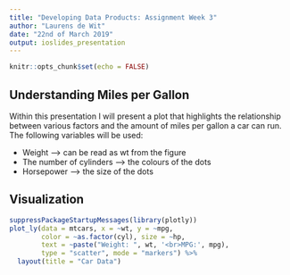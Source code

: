```yaml
---
title: "Developing Data Products: Assignment Week 3"
author: "Laurens de Wit"
date: "22nd of March 2019"
output: ioslides_presentation
---
```


```r
knitr::opts_chunk$set(echo = FALSE)
```

## Understanding Miles per Gallon

Within this presentation I will present a plot that highlights the relationship between various factors and the amount of miles per gallon a car can run. The following variables will be used:

- Weight --> can be read as wt from the figure
- The number of cylinders --> the colours of the dots
- Horsepower --> the size of the dots

## Visualization

```r
suppressPackageStartupMessages(library(plotly))
plot_ly(data = mtcars, x = ~wt, y = ~mpg, 
        color = ~as.factor(cyl), size = ~hp,
        text = ~paste("Weight: ", wt, '<br>MPG:', mpg),
        type = "scatter", mode = "markers") %>%
  layout(title = "Car Data")
```

